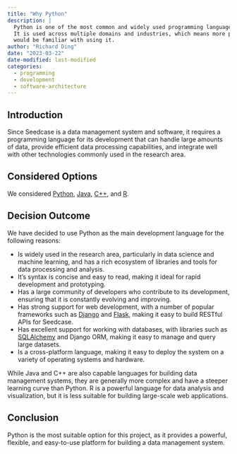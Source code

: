 ```yaml
---
title: "Why Python"
description: |
  Python is one of the most common and widely used programming languages.
  It is used across multiple domains and industries, which means more people 
  would be familiar with using it.
author: "Richard Ding"
date: "2023-03-22"
date-modified: last-modified
categories:
  - programming
  - development
  - software-architecture
---
```


## Introduction

Since Seedcase is a data management system and software, it requires a
programming language for its development that can handle large amounts
of data, provide efficient data processing capabilities, and integrate
well with other technologies commonly used in the research area.

## Considered Options

We considered [Python](https://www.python.org), [Java](https://www.java.com/en/), [C++](https://cplusplus.com), and [R](https://www.r-project.org).

## Decision Outcome

We have decided to use Python as the main development language for the
following reasons:

-   Is widely used in the research area, particularly in data science
    and machine learning, and has a rich ecosystem of libraries and
    tools for data processing and analysis.
-   It's syntax is concise and easy to read, making it ideal for rapid
    development and prototyping.
-   Has a large community of developers who contribute to its
    development, ensuring that it is constantly evolving and improving.
-   Has strong support for web development, with a number of popular
    frameworks such as [Django](https://www.djangoproject.com) and [Flask](https://flask.palletsprojects.com/en/2.3.x/), making it easy to build RESTful
    APIs for Seedcase.
-   Has excellent support for working with databases, with libraries
    such as [SQLAlchemy](https://www.sqlalchemy.org) and Django ORM, making it easy to manage and
    query large datasets.
-   Is a cross-platform language, making it easy to deploy the system on
    a variety of operating systems and hardware.

While Java and C++ are also capable languages for building data
management systems, they are generally more complex and have a steeper
learning curve than Python. R is a powerful language for data analysis
and visualization, but it is less suitable for building large-scale web
applications.

## Conclusion

Python is the most suitable option for this project, as it provides a
powerful, flexible, and easy-to-use platform for building a data
management system.
